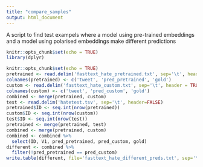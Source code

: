 ---
title: "compare_samples"
output: html_document
---

A script to find test exampels where a model using pre-trained embeddings and a model using polarised embeddings make different predictions

```{r setup, include=FALSE}
knitr::opts_chunk$set(echo = TRUE)
library(dplyr)
```


```{r, include=TRUE}
knitr::opts_chunk$set(echo = TRUE)
pretrained <- read.delim('fasttext_hate_pretrained.txt', sep='\t', header = TRUE)
colnames(pretrained) <- c('tweet', 'pred_pretrained', 'gold')
custom <- read.delim('fasttext_hate_custom.txt', sep='\t', header = TRUE)
colnames(custom) <- c('tweet', 'pred_custom', 'gold')
combined <- merge(pretrained, custom)
test <- read.delim('hatetest.tsv', sep='\t', header=FALSE)
pretrained$ID <- seq.int(nrow(pretrained))
custom$ID <- seq.int(nrow(custom))
test$ID <- seq.int(nrow(test))
pretrained <- merge(pretrained, test)
combined <- merge(pretrained, custom)
combined <- combined %>%
  select(ID, V1, pred_pretrained, pred_custom, gold)
different <- combined %>%
  filter(!pred_pretrained == pred_custom)
write.table(different, file='fasttext_hate_different_preds.txt', sep='\t')
```